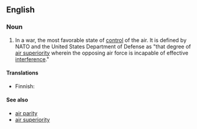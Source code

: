 ==English==
{{wikipedia}}

===Noun===
{{en-noun|sg=[[air]] [[supremacy]]|air supremacies}}

# In a war, the most favorable state of [[control]] of the air. It is defined by NATO and the United States Department of Defense as "that degree of [[air superiority]] wherein the opposing air force is incapable of effective [[interference]]."

====Translations====
{{trans-top|most favorable state of control of the air}}
* Finnish: {{t-|fi|ilmaherruus}}
{{trans-mid}}
{{trans-bottom}}

====See also====
* [[air parity]]
* [[air superiority]]